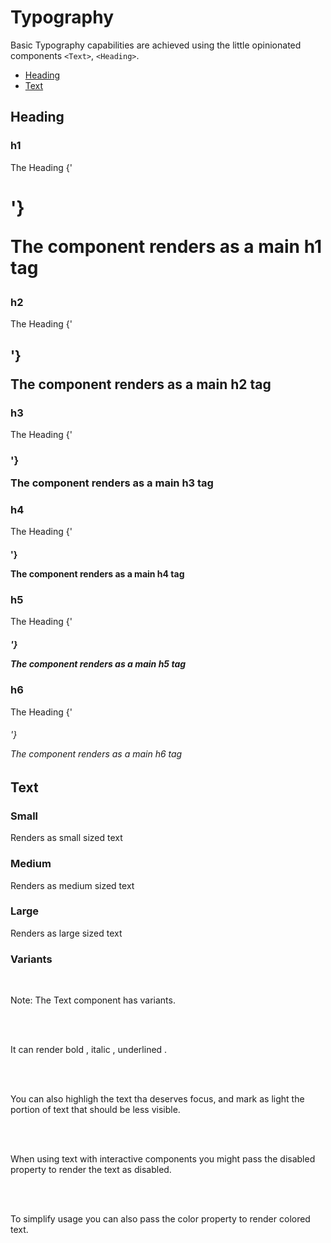 
<Meta title="Styles/Typography"/>

# Typography

Basic Typography capabilities are achieved using the little opinionated components `<Text>`, `<Heading>`.

- [Heading](#heading)
- [Text](#text)

## Heading

### h1

<Canvas>
  <Heading size="1">The Heading {'<h1>'}</Heading>
</Canvas>

<Text> The component renders as a main h1 tag </Text>

### h2

<Canvas>
  <Heading size="2">The Heading {'<h2>'}</Heading>
</Canvas>

<Text> The component renders as a main h2 tag </Text>

### h3

<Canvas>
  <Heading size="3">The Heading {'<h3>'}</Heading>
</Canvas>

<Text> The component renders as a main h3 tag </Text>

### h4

<Canvas>
  <Heading size="4">The Heading {'<h4>'}</Heading>
</Canvas>

<Text> The component renders as a main h4 tag </Text>

### h5

<Canvas>
  <Heading size="5">The Heading {'<h5>'}</Heading>
</Canvas>

<Text> The component renders as a main h5 tag </Text>

### h6

<Canvas>
  <Heading size="6">The Heading {'<h6>'}</Heading>
</Canvas>

<Text> The component renders as a main h6 tag </Text>


## Text

### Small

<Canvas>
  <Text size="small">Renders as small sized text</Text>
</Canvas>

### Medium

<Canvas>
  <Text size="medium">Renders as medium sized text</Text>
</Canvas>

### Large

<Canvas>
  <Text size="large">Renders as large sized text</Text>
</Canvas>

### Variants

<br />

<Text bold>Note: </Text>
<Text>The Text component has </Text>
<Text underline>variants.</Text>

<br />
<br />

<Text>It can render </Text>
<Text bold>bold</Text>
<Text>, </Text>
<Text italic>italic</Text>
<Text>, </Text>
<Text underline>underlined</Text>
<Text>.</Text>


<br/>
<br/>

<Text>You can also </Text>
<Text highlight>highligh </Text>
<Text>the text tha deserves focus, </Text>
<Text>and mark as </Text>
<Text light>light </Text>
<Text>the portion of text that should be less visible.</Text>

<br />
<br />

<Text>When using text with interactive components </Text>
<Text>you might pass the </Text>
<Text disabled>disabled </Text>
<Text>property to render the text as disabled.</Text>

<br />
<br />


<Text>To simplify usage you can also pass the </Text>
<Text color="red">color </Text>
<Text>property to render colored text.</Text>